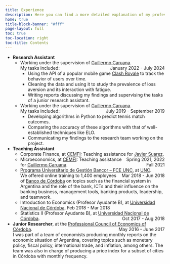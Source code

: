 ```yaml
---
title: Experience
description: Here you can find a more detailed explanation of my professional experience
home: true 
title-block-banner: "#fff"
page-layout: full
toc: true 
toc-location: right
toc-title: Contents
---
```


- **Research Assistant**
  - Working under the supervision of [Guillermo Caruana](https://www.cemfi.es/~caruana). [January 2022 - July 2024]{style="float:right"}  
  My tasks included:
    - Using the API of a popular mobile game [Clash Royale](https://supercell.com/en/games/clashroyale/) to track the behavior of users over time.
    - Cleaning the data and using it to study the prevalence of loss aversion and its interaction with fatigue.
    - Writing reports discussing my findings and supervising the tasks of a junior research assistant.  
  - Working under the supervision of [Guillermo Caruana](https://www.cemfi.es/~caruana). [July 2019 - September 2019]{style="float:right"}  
  My tasks included:
    - Developing algorithms in Python to predict tennis match outcomes.
    - Comparing the accuracy of these algorithms with that of well-established techniques like ELO.
    - Communicating my findings to the research team working on the project.
- **Teaching Assistant**
  - Corporate Finance, at [CEMFI](https://www.cemfi.es/): Teaching assistance for [Javier Suarez](https://www.cemfi.es/~suarez). [Spring 2021, 2022]{style="float:right"}
  - Microeconomics, at [CEMFI](https://www.cemfi.es/): Teaching assistance for [Guillermo Caruana](https://www.cemfi.es/~caruana). [Fall 2021]{style="float:right"}
  - [Programa Universitario de Gestión Bancor – FCE UNC](https://www.eco.unc.edu.ar/mas-noticias/finalizo-el-programa-universitario-de-gestion-bancor), at [UNC](https://www.eco.unc.edu.ar/). [Mar 2018 - Jun 2018]{style="float:right"}  
    We offered online training to 1,400 employees of [Banco de Córdoba](https://www.bancor.com.ar/) on topics such as the financial system in Argentina and the role of the bank, ICTs and their influence on the banking business, management tools, banking products, leadership, and teamwork.
  - Introduction to Economics (Profesor Ayudante B), at [Universidad Nacional de Córdoba](https://www.eco.unc.edu.ar/).  Feb 2018 - Mar 2018
  - Statistics II (Profesor Ayudante B), at [Universidad Nacional de Córdoba](https://www.eco.unc.edu.ar/). [Oct 2017 - Aug 2018]{style="float:right"}
- **Junior Researcher**, at the [Professional Council of Economics of Córdoba](https://cpcecba.org.ar). [May 2016 - June 2017]{style="float:right"}  
I was part of a team of economists producing monthly reports on the economic situation of Argentina, covering topics such as monetary policy, fiscal policy, international trade, and inflation, among others. The team was also in charge of producing a price index for a subset of cities in Córdoba with monthly frequency.


